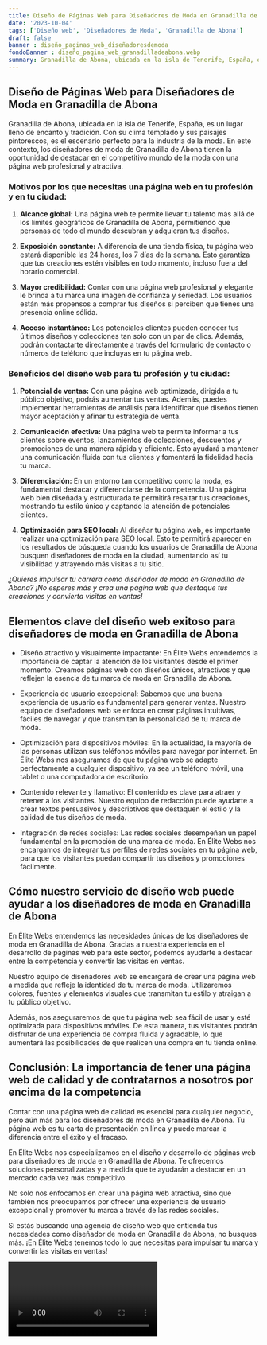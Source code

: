 ```yaml
---
title: Diseño de Páginas Web para Diseñadores de Moda en Granadilla de Abona
date: '2023-10-04'
tags: ['Diseño web', 'Diseñadores de Moda', 'Granadilla de Abona']
draft: false
banner : diseño_paginas_web_diseñadoresdemoda
fondoBanner : diseño_pagina_web_granadilladeabona.webp
summary: Granadilla de Abona, ubicada en la isla de Tenerife, España, es un lugar lleno de encanto y tradición. Con su clima templado y sus paisajes pintorescos, es el escenario perfecto para la industria de la moda. En este contexto, los diseñadores de moda de Granadilla de Abona tienen la oportunidad de destacar en el competitivo mundo de la moda con una página web profesional y atractiva.
---
```


## Diseño de Páginas Web para Diseñadores de Moda en Granadilla de Abona

Granadilla de Abona, ubicada en la isla de Tenerife, España, es un lugar lleno de encanto y tradición. Con su clima templado y sus paisajes pintorescos, es el escenario perfecto para la industria de la moda. En este contexto, los diseñadores de moda de Granadilla de Abona tienen la oportunidad de destacar en el competitivo mundo de la moda con una página web profesional y atractiva.

### Motivos por los que necesitas una página web en tu profesión y en tu ciudad:

1. **Alcance global:** Una página web te permite llevar tu talento más allá de los límites geográficos de Granadilla de Abona, permitiendo que personas de todo el mundo descubran y adquieran tus diseños.

2. **Exposición constante:** A diferencia de una tienda física, tu página web estará disponible las 24 horas, los 7 días de la semana. Esto garantiza que tus creaciones estén visibles en todo momento, incluso fuera del horario comercial.

3. **Mayor credibilidad:** Contar con una página web profesional y elegante le brinda a tu marca una imagen de confianza y seriedad. Los usuarios están más propensos a comprar tus diseños si perciben que tienes una presencia online sólida.

4. **Acceso instantáneo:** Los potenciales clientes pueden conocer tus últimos diseños y colecciones tan solo con un par de clics. Además, podrán contactarte directamente a través del formulario de contacto o números de teléfono que incluyas en tu página web.

### Beneficios del diseño web para tu profesión y tu ciudad:

1. **Potencial de ventas:** Con una página web optimizada, dirigida a tu público objetivo, podrás aumentar tus ventas. Además, puedes implementar herramientas de análisis para identificar qué diseños tienen mayor aceptación y afinar tu estrategia de venta.

2. **Comunicación efectiva:** Una página web te permite informar a tus clientes sobre eventos, lanzamientos de colecciones, descuentos y promociones de una manera rápida y eficiente. Esto ayudará a mantener una comunicación fluida con tus clientes y fomentará la fidelidad hacia tu marca.

3. **Diferenciación:** En un entorno tan competitivo como la moda, es fundamental destacar y diferenciarse de la competencia. Una página web bien diseñada y estructurada te permitirá resaltar tus creaciones, mostrando tu estilo único y captando la atención de potenciales clientes.

4. **Optimización para SEO local:** Al diseñar tu página web, es importante realizar una optimización para SEO local. Esto te permitirá aparecer en los resultados de búsqueda cuando los usuarios de Granadilla de Abona busquen diseñadores de moda en la ciudad, aumentando así tu visibilidad y atrayendo más visitas a tu sitio.

*¿Quieres impulsar tu carrera como diseñador de moda en Granadilla de Abona? ¡No esperes más y crea una página web que destaque tus creaciones y convierta visitas en ventas!*

<GifSeo />

<Cta />

## Elementos clave del diseño web exitoso para diseñadores de moda en Granadilla de Abona

- Diseño atractivo y visualmente impactante: En Élite Webs entendemos la importancia de captar la atención de los visitantes desde el primer momento. Creamos páginas web con diseños únicos, atractivos y que reflejen la esencia de tu marca de moda en Granadilla de Abona.

- Experiencia de usuario excepcional: Sabemos que una buena experiencia de usuario es fundamental para generar ventas. Nuestro equipo de diseñadores web se enfoca en crear páginas intuitivas, fáciles de navegar y que transmitan la personalidad de tu marca de moda.

- Optimización para dispositivos móviles: En la actualidad, la mayoría de las personas utilizan sus teléfonos móviles para navegar por internet. En Élite Webs nos aseguramos de que tu página web se adapte perfectamente a cualquier dispositivo, ya sea un teléfono móvil, una tablet o una computadora de escritorio.

- Contenido relevante y llamativo: El contenido es clave para atraer y retener a los visitantes. Nuestro equipo de redacción puede ayudarte a crear textos persuasivos y descriptivos que destaquen el estilo y la calidad de tus diseños de moda.

- Integración de redes sociales: Las redes sociales desempeñan un papel fundamental en la promoción de una marca de moda. En Élite Webs nos encargamos de integrar tus perfiles de redes sociales en tu página web, para que los visitantes puedan compartir tus diseños y promociones fácilmente.

## Cómo nuestro servicio de diseño web puede ayudar a los diseñadores de moda en Granadilla de Abona

En Élite Webs entendemos las necesidades únicas de los diseñadores de moda en Granadilla de Abona. Gracias a nuestra experiencia en el desarrollo de páginas web para este sector, podemos ayudarte a destacar entre la competencia y convertir las visitas en ventas.

Nuestro equipo de diseñadores web se encargará de crear una página web a medida que refleje la identidad de tu marca de moda. Utilizaremos colores, fuentes y elementos visuales que transmitan tu estilo y atraigan a tu público objetivo.

Además, nos aseguraremos de que tu página web sea fácil de usar y esté optimizada para dispositivos móviles. De esta manera, tus visitantes podrán disfrutar de una experiencia de compra fluida y agradable, lo que aumentará las posibilidades de que realicen una compra en tu tienda online.

## Conclusión: La importancia de tener una página web de calidad y de contratarnos a nosotros por encima de la competencia

Contar con una página web de calidad es esencial para cualquier negocio, pero aún más para los diseñadores de moda en Granadilla de Abona. Tu página web es tu carta de presentación en línea y puede marcar la diferencia entre el éxito y el fracaso.

En Élite Webs nos especializamos en el diseño y desarrollo de páginas web para diseñadores de moda en Granadilla de Abona. Te ofrecemos soluciones personalizadas y a medida que te ayudarán a destacar en un mercado cada vez más competitivo.

No solo nos enfocamos en crear una página web atractiva, sino que también nos preocupamos por ofrecer una experiencia de usuario excepcional y promover tu marca a través de las redes sociales.

Si estás buscando una agencia de diseño web que entienda tus necesidades como diseñador de moda en Granadilla de Abona, no busques más. ¡En Élite Webs tenemos todo lo que necesitas para impulsar tu marca y convertir las visitas en ventas!

<Video />

<CtaBot job='Diseñadores de Moda' city='Granadilla de Abona'/>

<Gmaps query='Granadilla de Abona+españa+maps' />